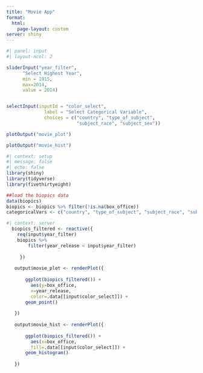 ```yaml
---
title: "Movie App"
format: 
  html:
    page-layout: custom
server: shiny
---
```


```r
#| panel: input
#| layout-ncol: 2

sliderInput("year_filter", 
      "Select Highest Year", 
      min = 1915,
      max=2014, 
      value = 2014)


selectInput(inputId = "color_select", 
              label = "Select Categorical Variable", 
              choices = c("country", "type_of_subject", 
                          "subject_race", "subject_sex"))
```


```r
plotOutput("movie_plot")
```

```r
plotOutput("movie_hist")
```


```r
#| context: setup
#| message: false
#| echo: false
library(shiny)
library(tidyverse)
library(fivethirtyeight)

##load the biopics data
data(biopics)
biopics <- biopics %>% filter(!is.na(box_office))
categoricalVars <- c("country", "type_of_subject", "subject_race", "subject_sex")

```

```r
#| context: server
  biopics_filtered <- reactive({
    req(input$year_filter)
    biopics %>%
        filter(year_release < input$year_filter)
    
     })
   
   output$movie_plot <- renderPlot({
      
       ggplot(biopics_filtered()) +
         aes(y=box_office, 
         x=year_release,
         color=.data[[input$color_select]]) + 
       geom_point()
     
   })
   
   output$movie_hist <- renderPlot({
      
       ggplot(biopics_filtered()) +
         aes(x=box_office, 
         fill=.data[[input$color_select]]) + 
       geom_histogram()
     
   })
```
